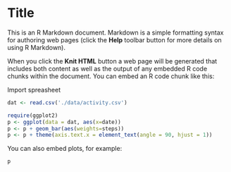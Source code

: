 Title
========================================================

This is an R Markdown document. Markdown is a simple formatting syntax for authoring web pages (click the **Help** toolbar button for more details on using R Markdown).

When you click the **Knit HTML** button a web page will be generated that includes both content as well as the output of any embedded R code chunks within the document. You can embed an R code chunk like this:

Import spreasheet
```r
dat <- read.csv('./data/activity.csv')
```
```r
require(ggplot2)
p <- ggplot(data = dat, aes(x=date))
p <- p + geom_bar(aes(weights=steps))
p <- p + theme(axis.text.x = element_text(angle = 90, hjust = 1))

```

You can also embed plots, for example:

```r
p
```

